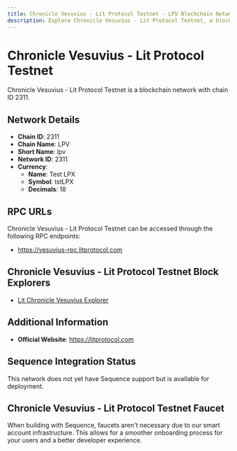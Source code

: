 ```yaml
--- 
title: Chronicle Vesuvius - Lit Protocol Testnet - LPV Blockchain Network
description: Explore Chronicle Vesuvius - Lit Protocol Testnet, a blockchain network with chain ID 2311. Learn about its native currency, Test LPX, and how to interact with the network.
---
```


# Chronicle Vesuvius - Lit Protocol Testnet

Chronicle Vesuvius - Lit Protocol Testnet is a blockchain network with chain ID 2311.

## Network Details

- **Chain ID**: 2311
- **Chain Name**: LPV
- **Short Name**: lpv
- **Network ID**: 2311
- **Currency**: 
  - **Name**: Test LPX
  - **Symbol**: tstLPX
  - **Decimals**: 18

## RPC URLs

Chronicle Vesuvius - Lit Protocol Testnet can be accessed through the following RPC endpoints:

- https://vesuvius-rpc.litprotocol.com

## Chronicle Vesuvius - Lit Protocol Testnet Block Explorers

- [Lit Chronicle Vesuvius Explorer](https://vesuvius-explorer.litprotocol.com)

## Additional Information

- **Official Website**: https://litprotocol.com

## Sequence Integration Status

This network does not yet have Sequence support but is available for deployment.

## Chronicle Vesuvius - Lit Protocol Testnet Faucet

When building with Sequence, faucets aren't necessary due to our smart account infrastructure. This allows for a smoother onboarding process for your users and a better developer experience.
